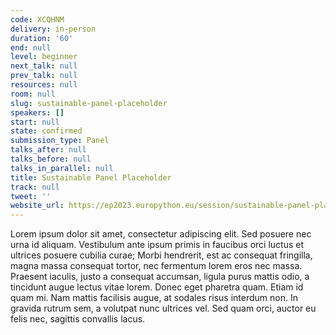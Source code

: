 ```yaml
---
code: XCQHNM
delivery: in-person
duration: '60'
end: null
level: beginner
next_talk: null
prev_talk: null
resources: null
room: null
slug: sustainable-panel-placeholder
speakers: []
start: null
state: confirmed
submission_type: Panel
talks_after: null
talks_before: null
talks_in_parallel: null
title: Sustainable Panel Placeholder
track: null
tweet: ''
website_url: https://ep2023.europython.eu/session/sustainable-panel-placeholder
---
```


Lorem ipsum dolor sit amet, consectetur adipiscing elit. Sed posuere nec urna id aliquam. Vestibulum ante ipsum primis in faucibus orci luctus et ultrices posuere cubilia curae; Morbi hendrerit, est ac consequat fringilla, magna massa consequat tortor, nec fermentum lorem eros nec massa. Praesent iaculis, justo a consequat accumsan, ligula purus mattis odio, a tincidunt augue lectus vitae lorem. Donec eget pharetra quam. Etiam id quam mi. Nam mattis facilisis augue, at sodales risus interdum non. In gravida rutrum sem, a volutpat nunc ultrices vel. Sed quam orci, auctor eu felis nec, sagittis convallis lacus.
